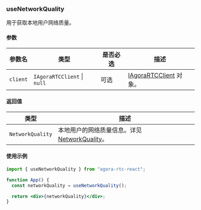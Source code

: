 ### useNetworkQuality

用于获取本地用户网络质量。

#### 参数

| 参数名   | 类型                                    | 是否必选 | 描述                                                                                                                                          |
| -------- | --------------------------------------- | -------- | --------------------------------------------------------------------------------------------------------------------------------------------- |
| `client` | `IAgoraRTCClient` &VerticalLine; `null` | 可选     | [IAgoraRTCClient](https://docportal.shengwang.cn/cn/live-streaming-premium-4.x/API%20Reference/web_ng/interfaces/iagorartcclient.html) 对象。 |

#### 返回值

| 类型             | 描述                                                                         |
| ---------------- | ---------------------------------------------------------------------------- |
| `NetworkQuality` | 本地用户的网络质量信息。详见 [NetworkQuality](./interfaces#networkquality)。 |

#### 使用示例

```jsx
import { useNetworkQuality } from "agora-rtc-react";

function App() {
  const networkQuality = useNetworkQuality();

  return <div>{networkQuality}</div>;
}
```
